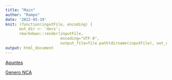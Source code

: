 ```yaml
---
title: "Main"
author: "Rampo"
date: '2022-05-19'
knit: (function(inputFile, encoding) {
      out_dir <- 'docs';
      rmarkdown::render(inputFile,
                        encoding="UTF-8",
                        output_file=file.path(dirname(inputFile), out_dir, 'index.html')) })
output: html_document
---
```


[Apuntes](apuntes.html)

[Genero NCA](genero.html)
